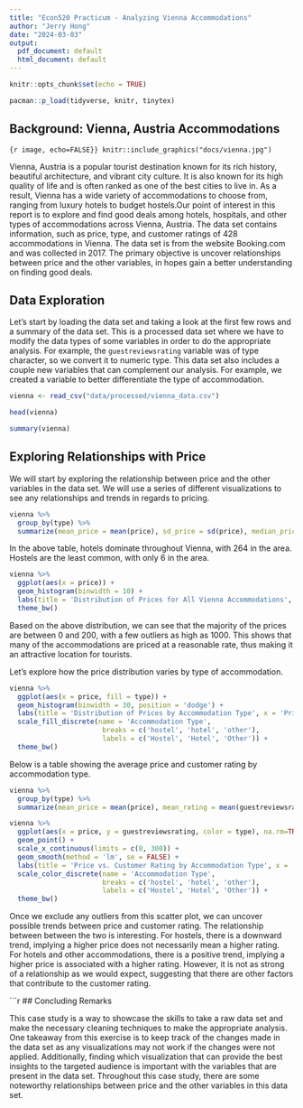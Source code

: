 ```yaml
---
title: "Econ520 Practicum - Analyzing Vienna Accommodations"
author: "Jerry Hong"
date: "2024-03-03"
output:
  pdf_document: default
  html_document: default
---
```


```r
knitr::opts_chunk$set(echo = TRUE)
```

```r
pacman::p_load(tidyverse, knitr, tinytex)
```


## Background: Vienna, Austria Accommodations

```{r image, echo=FALSE}}
knitr::include_graphics("docs/vienna.jpg")
```

Vienna, Austria is a popular tourist destination known for its rich history, beautiful architecture, and vibrant city culture. It is also known for its high quality of life and is often ranked as one of the best cities to live in. As a result, Vienna has a wide variety of accommodations to choose from, ranging from luxury hotels to budget hostels.Our point of interest in this report is to explore and find good deals among hotels, hospitals, and other types of accommodations across Vienna, Austria. The data set contains information, such as price, type, and customer ratings of 428 accommodations in Vienna. The data set is from the website Booking.com and was collected in 2017. The primary objective is uncover relationships between price and the other variables, in hopes gain a better understanding on finding good deals.    

## Data Exploration

Let's start by loading the data set and taking a look at the first few rows and a summary of the data set. This is a processed data set where we have to modify the data types of some variables in order to do the appropriate analysis. For example, the `guestreviewsrating` variable was of type character, so we convert it to numeric type. This data set also includes a couple new variables that can complement our analysis. For example, we created a variable to better differentiate the type of accommodation.

```r
vienna <- read_csv("data/processed/vienna_data.csv")
```

```r
head(vienna)
```

```r
summary(vienna)
```

## Exploring Relationships with Price

We will start by exploring the relationship between price and the other variables in the data set. We will use a series of different visualizations to see any relationships and trends in regards to pricing. 

```r
vienna %>%
  group_by(type) %>%
  summarize(mean_price = mean(price), sd_price = sd(price), median_price = median(price), count = n())
```
In the above table, hotels dominate throughout Vienna, with 264 in the area. Hostels are the least common, with only 6 in the area. 


```r
vienna %>%
  ggplot(aes(x = price)) +
  geom_histogram(binwidth = 10) +
  labs(title = 'Distribution of Prices for All Vienna Accommodations', x = 'Price', y = 'Frequency') +
  theme_bw()
```
Based on the above distribution, we can see that the majority of the prices are between 0 and 200, with a few outliers as high as 1000. This shows that many of the accommodations are priced at a reasonable rate, thus making it an attractive location for tourists. 

Let's explore how the price distribution varies by type of accommodation.

```r
vienna %>%
  ggplot(aes(x = price, fill = type)) +
  geom_histogram(binwidth = 30, position = 'dodge') +
  labs(title = 'Distribution of Prices by Accommodation Type', x = 'Price', y = 'Frequency') +
  scale_fill_discrete(name = 'Accommodation Type', 
                       breaks = c('hostel', 'hotel', 'other'), 
                       labels = c('Hostel', 'Hotel', 'Other')) +
  theme_bw()

```

Below is a table showing the average price and customer rating by accommodation type.

```r
vienna %>%
  group_by(type) %>%
  summarize(mean_price = mean(price), mean_rating = mean(guestreviewsrating, na.rm=TRUE) %>% round(2))
```

```r
vienna %>%
  ggplot(aes(x = price, y = guestreviewsrating, color = type), na.rm=TRUE) +
  geom_point() +
  scale_x_continuous(limits = c(0, 300)) +
  geom_smooth(method = 'lm', se = FALSE) +
  labs(title = 'Price vs. Customer Rating by Accommodation Type', x = 'Price', y = 'Customer Rating') +
  scale_color_discrete(name = 'Accommodation Type', 
                       breaks = c('hostel', 'hotel', 'other'), 
                       labels = c('Hostel', 'Hotel', 'Other')) +
  theme_bw()
```
Once we exclude any outliers from this scatter plot, we can uncover possible trends between price and customer rating. The relationship between between the two is interesting. For hostels, there is a downward trend, implying a higher price does not necessarily mean a higher rating. For hotels and other accommodations, there is a positive trend, implying a higher price is associated with a higher rating. However, it is not as strong of a relationship as we would expect, suggesting that there are other factors that contribute to the customer rating. 

```r




## Concluding Remarks

This case study is a way to showcase the skills to take a raw data set and make the necessary cleaning techniques to make the appropriate analysis. One takeaway from this exercise is to keep track of the changes made in the data set as any visualizations may not work if the changes were not applied. Additionally, finding which visualization that can provide the best insights to the targeted audience is important with the variables that are present in the data set. Throughout this case study, there are some noteworthy relationships between price and the other variables in this data set. 
